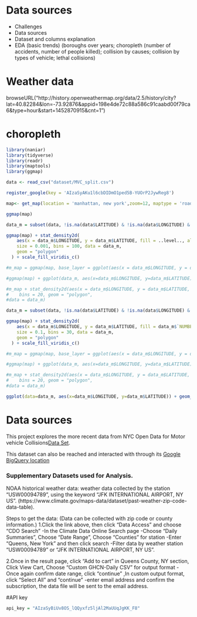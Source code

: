 # Data sources

- Challenges
- Data sources
- Dataset and columns explanation
- EDA (basic trends) (boroughs over years; choropleth (number of accidents, number of people killed);
                      collision by causes; collision by types of vehicle; lethal collisions)

# Weather data
browseURL("http://history.openweathermap.org/data/2.5/history/city?lat=40.82284&lon=-73.92876&appid=198e4de72c88a586c91caabd00f79ca6&type=hour&start=1452870915&cnt=1")


# choropleth

```r
library(naniar)
library(tidyverse)
library(readr)
library(maptools)
library(ggmap)
```

```r
data <- read_csv("dataset/MVC_split.csv")
```

```r
register_google(key = 'AIzaSyAKu1l6cbDIDmO1ped5B-YUOrP2JywReg8')

map<- get_map(location = 'manhattan, new york',zoom=12, maptype = 'roadmap',source = 'google',color = 'color')

ggmap(map)
```

```r
data_m = subset(data, !is.na(data$LATITUDE) & !is.na(data$LONGITUDE) & data$LATITUDE!=0 & data$LONGITUDE!=0 & data$BOROUGH=="MANHATTAN")

ggmap(map) + stat_density2d(
    aes(x = data_m$LONGITUDE, y = data_m$LATITUDE, fill = ..level.., alpha = 1),
    size = 0.001, bins = 100, data = data_m,
    geom = "polygon"
  ) + scale_fill_viridis_c()

#m_map = ggmap(map, base_layer = ggplot(aes(x = data_m$LONGITUDE, y = data_m$LATITUDE), data = data_m))

#ggmap(map) + ggplot(data_m, aes(x=data_m$LONGITUDE, y=data_m$LATITUDE)) + geom_bin2d(bins=100)

#m_map + stat_density2d(aes(x = data_m$LONGITUDE, y = data_m$LATITUDE, fill = ..level.., alpha = ..level..),
#    bins = 20, geom = "polygon",
#data = data_m)
```

```r
data_m = subset(data, !is.na(data$LATITUDE) & !is.na(data$LONGITUDE) & data$LATITUDE!=0 & data$LONGITUDE!=0 & data$BOROUGH=="MANHATTAN")

ggmap(map) + stat_density2d(
    aes(x = data_m$LONGITUDE, y = data_m$LATITUDE, fill = data_m$`NUMBER OF PERSONS INJURED`, alpha = 0.1),
    size = 0.1, bins = 30, data = data_m,
    geom = "polygon"
  ) + scale_fill_viridis_c()

#m_map = ggmap(map, base_layer = ggplot(aes(x = data_m$LONGITUDE, y = data_m$LATITUDE), data = data_m))

#ggmap(map) + ggplot(data_m, aes(x=data_m$LONGITUDE, y=data_m$LATITUDE)) + geom_bin2d(bins=100)

#m_map + stat_density2d(aes(x = data_m$LONGITUDE, y = data_m$LATITUDE, fill = ..level.., alpha = ..level..),
#    bins = 20, geom = "polygon",
#data = data_m)
```











```r
ggplot(data=data_m, aes(x=data_m$LONGITUDE, y=data_m$LATITUDE)) + geom_point(aes(alpha=.000000001)) 
```


# #############################################################################################################

# Data sources

This project explores the more recent data from NYC Open Data for Motor vehicle Collisions[Data Set](https://data.cityofnewyork.us/Public-Safety/NYPD-Motor-Vehicle-Collisions/h9gi-nx95).

This dataset can also be reached and interacted with through its [Google BigQuery location](https://bigquery.cloud.google.com/table/bigquery-public-data:new_york.nypd_mv_collisions?tab=schema)

### Supplementary Datasets used for Analysis.


NOAA historical weather data: weather data collected by the station “USW00094789”, using the keyword “JFK INTERNATIONAL AIRPORT, NY US”. (https://www.climate.gov/maps-data/dataset/past-weather-zip-code-data-table). 

Steps to get the data:
(Data can be collected with zip code or county information.) 
1.Click the link above, then click “Data Access” and choose “CDO Search” -In the Climate Data Online Search page -Choose “Daily Summaries”, Choose “Date Range”, Choose “Counties” for station -Enter “Queens, New York” and then click search -Filter data by weather station “USW00094789” or “JFK INTERNATIONAL AIRPORT, NY US”.

2.Once in the result page, click “Add to cart” in Queens County, NY section, Click View Cart, Choose “Custom GHCN-Daily CSV” for output format -Once again confirm date range, click “continue” ,In custom output format, click “Select All” and “continue” -enter email address and confirm the subscription, the data file will be sent to the email address.




#API key
```r
api_key = "AIzaSyBiUv8OS_lQQyxfz5ljAl2MaUUqJgKK_F8"
```



